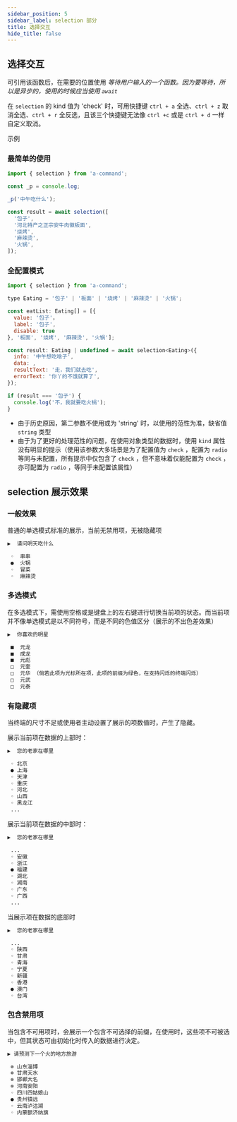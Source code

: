 ```yaml
---
sidebar_position: 5
sidebar_label: selection 部分
title: 选择交互
hide_title: false
---
```


## 选择交互

可引用该函数后，在需要的位置使用
_等待用户输入的一个函数。因为要等待，所以是异步的，使用的时候应当使用 `await`_

在 `selection` 的 kind 值为 'check' 时，可用快捷键 `ctrl + a` 全选、`ctrl + z` 取消全选、`ctrl + r` 全反选，且该三个快捷键无法像 `ctrl +c` 或是 `ctrl + d` 一样自定义取消。

示例

### 最简单的使用

```js
import { selection } from 'a-command';

const _p = console.log;

_p('中午吃什么');

const result = await selection([
  '包子',
  '河北特产之正宗安牛肉徽板面',
  '烧烤',
  '麻辣烫',
  '火锅',
]);
```

### 全配置模式

```js
import { selection } from 'a-command';

type Eating = '包子' | '板面' | '烧烤' | '麻辣烫' | '火锅';

const eatList: Eating[] = [{
  value: '包子'，
  label: '包子',
  disable: true
}, '板面', '烧烤', '麻辣烫', '火锅'];

const result: Eating | undefined = await selection<Eating>({
  info: '中午想吃啥子',
  data: ,
  resultText: '走，我们就去吃',
  errorText: '你丫的不饿就算了',
});

if (result === '包子') {
  console.log('不，我就要吃火锅');
}
```

- 由于历史原因，第二参数不使用或为 'string' 时，以使用的范性为准，缺省值 `string` 类型
- 由于为了更好的处理范性的问题，在使用对象类型的数据时，使用 `kind` 属性没有明显的提示（使用该参数大多场景是为了配置值为 `check` ，配置为 `radio` 等同与未配置，所有提示中仅包含了 `check` ，但不意味着仅能配置为 `check` ，亦可配置为 `radio` ，等同于未配置该属性）

## selection 展示效果

### 一般效果

普通的单选模式标准的展示，当前无禁用项，无被隐藏项

```bash
▶︎  请问明天吃什么

 ◦  串串
 ●  火锅
 ◦  冒菜
 ◦  麻辣烫
```

### 多选模式

在多选模式下，需使用空格或是键盘上的左右键进行切换当前项的状态。而当前项并不像单选模式是以不同符号，而是不同的色值区分（展示的不出色差效果）

```bash
▶︎  你喜欢的明星

 ■  元龙
 ■  成龙
 ■  元彪
 □  元奎
 □  元华 （倘若此项为光标所在项，此项的前缀为绿色，在支持闪烁的终端闪烁）
 □  元武
 □  元泰
```

### 有隐藏项

当终端的尺寸不足或使用者主动设置了展示的项数值时，产生了隐藏。

展示当前项在数据的上部时：

```bash
▶︎  您的老家在哪里

 ◦ 北京
 ● 上海
 ◦ 天津
 ◦ 重庆
 ◦ 河北
 ◦ 山西
 ◦ 黑龙江
 ...
```

展示当前项在数据的中部时：

```bash
▶︎  您的老家在哪里

 ...
 ◦ 安徽
 ◦ 浙江
 ● 福建
 ◦ 湖北
 ◦ 湖南
 ◦ 广东
 ◦ 广西
 ...
```

当展示项在数据的底部时

```bash
▶︎  您的老家在哪里

 ...
 ◦ 陕西
 ◦ 甘肃
 ◦ 青海
 ◦ 宁夏
 ◦ 新疆
 ◦ 香港
 ● 澳门
 ◦ 台湾
```

### 包含禁用项

当包含不可用项时，会展示一个包含不可选择的前缀，在使用时，这些项不可被选中，但其状态可由初始化时传入的数据进行决定。

```bash
▶︎ 请预测下一个火的地方旅游

 ⊗ 山东淄博
 ⊗ 甘肃天水
 ⊗ 邯郸大名
 ⊗ 河南安阳
 ◦ 四川四姑娘山
 ● 贵州镇远
 ◦ 云南泸沽湖
 ◦ 内蒙额济纳旗
```

